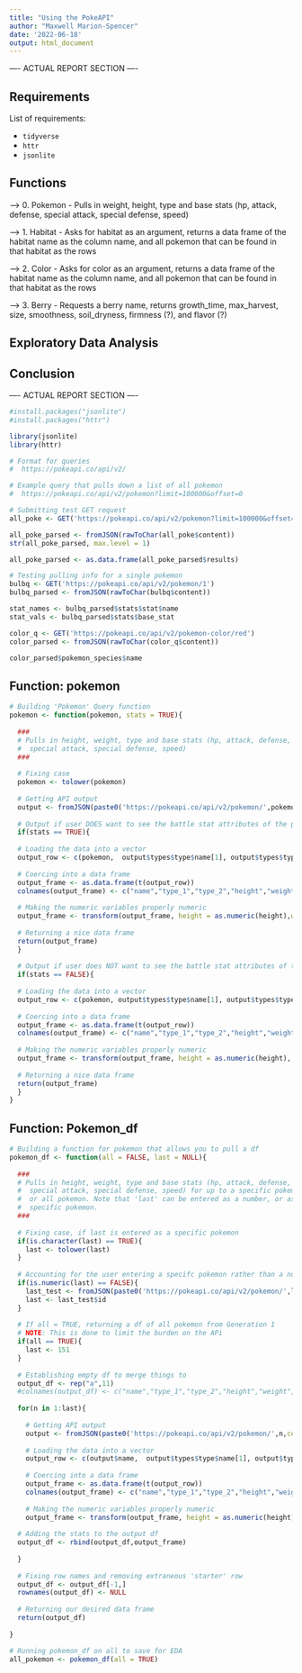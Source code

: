 ```yaml
---
title: "Using the PokeAPI"
author: "Maxwell Marion-Spencer"
date: '2022-06-18'
output: html_document
---
```


---- ACTUAL REPORT SECTION ----

## Requirements

List of requirements:

- `tidyverse`
- `httr`
- `jsonlite`

## Functions

---> 0. Pokemon - Pulls in weight, height, type and base stats (hp, attack,
defense, special attack, special defense, speed)

---> 1. Habitat - Asks for habitat as an argument, returns a data frame of
the habitat name as the column name, and all pokemon that can be found in that
habitat as the rows

---> 2. Color - Asks for color as an argument, returns a data frame of
the habitat name as the column name, and all pokemon that can be found in that
habitat as the rows

---> 3. Berry - Requests a berry name, returns growth_time, max_harvest, size,
smoothness, soil_dryness, firmness (?), and flavor (?)


## Exploratory Data Analysis

## Conclusion

---- ACTUAL REPORT SECTION ----

```r
#install.packages("jsonlite")
#install.packages("httr")

library(jsonlite)
library(httr)

# Format for queries
#  https://pokeapi.co/api/v2/

# Example query that pulls down a list of all pokemon
#  https://pokeapi.co/api/v2/pokemon?limit=100000&offset=0
```

```r
# Submitting test GET request
all_poke <- GET('https://pokeapi.co/api/v2/pokemon?limit=100000&offset=0')

all_poke_parsed <- fromJSON(rawToChar(all_poke$content))
str(all_poke_parsed, max.level = 1)
```

```r
all_poke_parsed <- as.data.frame(all_poke_parsed$results)
```

```r
# Testing pulling info for a single pokemon
bulbq <- GET('https://pokeapi.co/api/v2/pokemon/1')
bulbq_parsed <- fromJSON(rawToChar(bulbq$content))
```

```r
stat_names <- bulbq_parsed$stats$stat$name
stat_vals <- bulbq_parsed$stats$base_stat

```

```r
color_q <- GET('https://pokeapi.co/api/v2/pokemon-color/red')
color_parsed <- fromJSON(rawToChar(color_q$content))
```

```r
color_parsed$pokemon_species$name
```
















## Function: pokemon


```r
# Building 'Pokemon' Query function
pokemon <- function(pokemon, stats = TRUE){
  
  ###
  # Pulls in height, weight, type and base stats (hp, attack, defense, 
  #  special attack, special defense, speed)
  ###
  
  # Fixing case
  pokemon <- tolower(pokemon)
  
  # Getting API output
  output <- fromJSON(paste0('https://pokeapi.co/api/v2/pokemon/',pokemon,collapse =","))
  
  # Output if user DOES want to see the battle stat attributes of the pokemon
  if(stats == TRUE){
    
  # Loading the data into a vector
  output_row <- c(pokemon,  output$types$type$name[1], output$types$type$name[2],output$height,output$weight,      output$stats$base_stat[1],output$stats$base_stat[2],output$stats$base_stat[3],output$stats$base_stat[4],output$stats$base_stat[5],output$stats$base_stat[6])
  
  # Coercing into a data frame
  output_frame <- as.data.frame(t(output_row))
  colnames(output_frame) <- c("name","type_1","type_2","height","weight","hp","attack","defense","spec_attack","spec_defense","speed")
  
  # Making the numeric variables properly numeric
  output_frame <- transform(output_frame, height = as.numeric(height),weight = as.numeric(weight),hp = as.numeric(hp), attack = as.numeric(attack), defense = as.numeric(defense), spec_attack = as.numeric(spec_attack),spec_defense = as.numeric(spec_defense), speed = as.numeric(speed))
  
  # Returning a nice data frame
  return(output_frame)
  }
  
  # Output if user does NOT want to see the battle stat attributes of the pokemon
  if(stats == FALSE){
    
  # Loading the data into a vector
  output_row <- c(pokemon, output$types$type$name[1], output$types$type$name[2], output$height, output$weight)
  
  # Coercing into a data frame
  output_frame <- as.data.frame(t(output_row))
  colnames(output_frame) <- c("name","type_1","type_2","height","weight")
  
  # Making the numeric variables properly numeric
  output_frame <- transform(output_frame, height = as.numeric(height), weight = as.numeric(weight))
  
  # Returning a nice data frame
  return(output_frame)
  }
}
```


## Function: Pokemon_df

```r
# Building a function for pokemon that allows you to pull a df
pokemon_df <- function(all = FALSE, last = NULL){
  
  ###
  # Pulls in height, weight, type and base stats (hp, attack, defense, 
  #  special attack, special defense, speed) for up to a specific pokemon, 
  #  or all pokemon. Note that 'last' can be entered as a number, or as a 
  #  specific pokemon.
  ###
  
  # Fixing case, if last is entered as a specific pokemon
  if(is.character(last) == TRUE){
    last <- tolower(last)
  }
  
  # Accounting for the user entering a specifc pokemon rather than a numeric id
  if(is.numeric(last) == FALSE){
    last_test <- fromJSON(paste0('https://pokeapi.co/api/v2/pokemon/',last,collapse =","))
    last <- last_test$id
  }
  
  # If all = TRUE, returning a df of all pokemon from Generation 1
  # NOTE: This is done to limit the burden on the APi
  if(all == TRUE){
    last <- 151
  }
  
  # Establishing empty df to merge things to
  output_df <- rep("a",11)
  #colnames(output_df) <- c("name","type_1","type_2","height","weight","hp","attack","defense","spec_attack","spec_defense","speed")
  
  for(n in 1:last){
  
    # Getting API output
    output <- fromJSON(paste0('https://pokeapi.co/api/v2/pokemon/',n,collapse =","))
    
    # Loading the data into a vector
    output_row <- c(output$name,  output$types$type$name[1], output$types$type$name[2],output$height,output$weight,         output$stats$base_stat[1],output$stats$base_stat[2],output$stats$base_stat[3],output$stats$base_stat[4],output$stats$base_stat[5],output$stats$base_stat[6])
  
    # Coercing into a data frame
    output_frame <- as.data.frame(t(output_row))
    colnames(output_frame) <- c("name","type_1","type_2","height","weight","hp","attack","defense","spec_attack","spec_defense","speed")
  
    # Making the numeric variables properly numeric
    output_frame <- transform(output_frame, height = as.numeric(height),weight = as.numeric(weight),hp = as.numeric(hp), attack = as.numeric(attack), defense =   as.numeric(defense), spec_attack = as.numeric(spec_attack),spec_defense = as.numeric(spec_defense), speed = as.numeric(speed))
  
  # Adding the stats to the output df
  output_df <- rbind(output_df,output_frame)
  
  }
  
  # Fixing row names and removing extraneous 'starter' row
  output_df <- output_df[-1,]
  rownames(output_df) <- NULL
  
  # Returning our desired data frame
  return(output_df)
  
}
```


```r
# Running pokemon_df on all to save for EDA
all_pokemon <- pokemon_df(all = TRUE)

```




















